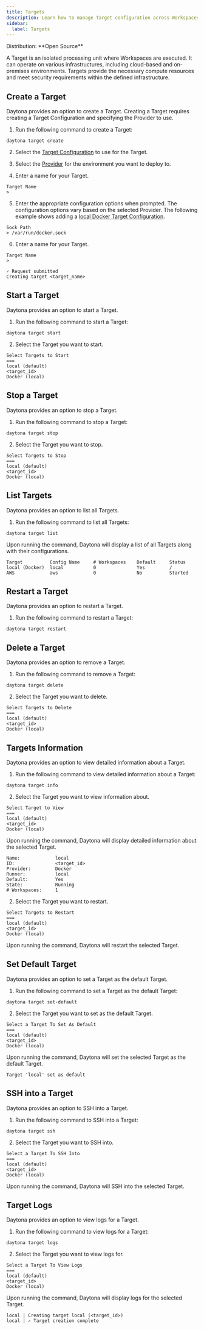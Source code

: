 ```yaml
---
title: Targets
description: Learn how to manage Target configuration across Workspaces.
sidebar:
  label: Targets
---
```



<Label>
  Distribution: **Open Source**
</Label>

A Target is an isolated processing unit where Workspaces are executed. It can operate on various infrastructures, including cloud-based and on-premises environments. Targets provide the necessary compute resources and meet security requirements within the defined infrastructure.

## Create a Target

Daytona provides an option to create a Target. Creating a Target requires creating a Target Configuration and specifying the Provider to use.

1. Run the following command to create a Target:

```shell
daytona target create
```

2. Select the [Target Configuration](/docs/en/configuration/target-config) to use for the Target.

3. Select the [Provider](/docs/en/configuration/providers) for the environment you want to deploy to.

4. Enter a name for your Target.

```text
Target Name
>
```

5. Enter the appropriate configuration options when prompted. The configuration options vary based on the selected Provider. The following example shows adding a [local Docker Target Configuration](/docs/en/configuration/target-config#docker-local).

```text
Sock Path
> /var/run/docker.sock
```

6. Enter a name for your Target.

```text
Target Name
>
```

```text
✓ Request submitted
Creating target <target_name>
```

## Start a Target

Daytona provides an option to start a Target.

1. Run the following command to start a Target:

```shell
daytona target start
```

2. Select the Target you want to start.

```text
Select Targets to Start
===
local (default)
<target_id>
Docker (local)
```

## Stop a Target

Daytona provides an option to stop a Target.

1. Run the following command to stop a Target:

```shell
daytona target stop
```

2. Select the Target you want to stop.

```text
Select Targets to Stop
===
local (default)
<target_id>
Docker (local)
```

## List Targets

Daytona provides an option to list all Targets.

1. Run the following command to list all Targets:

```shell
daytona target list
```

Upon running the command, Daytona will display a list of all Targets along with their configurations.

```text
Target          Config Name     # Workspaces    Default     Status
local (Docker)  local           0               Yes         /
AWS             aws             0               No          Started
```

## Restart a Target

Daytona provides an option to restart a Target.

1. Run the following command to restart a Target:

```shell
daytona target restart
```

## Delete a Target

Daytona provides an option to remove a Target.

1. Run the following command to remove a Target:

```shell
daytona target delete
```

2. Select the Target you want to delete.

```text
Select Targets to Delete
===
local (default)
<target_id>
Docker (local)
```

## Targets Information

Daytona provides an option to view detailed information about a Target.

1. Run the following command to view detailed information about a Target:

```shell
daytona target info
```

2. Select the Target you want to view information about.

```text
Select Target to View
===
local (default)
<target_id>
Docker (local)
```

Upon running the command, Daytona will display detailed information about the selected Target.

```text
Name:             local
ID:               <target_id>
Provider:         Docker
Runner:           local
Default:          Yes
State:            Running
# Workspaces:     1
```

2. Select the Target you want to restart.

```text
Select Targets to Restart
===
local (default)
<target_id>
Docker (local)
```

Upon running the command, Daytona will restart the selected Target.

## Set Default Target

Daytona provides an option to set a Target as the default Target.

1. Run the following command to set a Target as the default Target:

```shell
daytona target set-default
```

2. Select the Target you want to set as the default Target.

```text
Select a Target To Set As Default
===
local (default)
<target_id>
Docker (local)
```

Upon running the command, Daytona will set the selected Target as the default Target.

```text
Target 'local' set as default
```

## SSH into a Target

Daytona provides an option to SSH into a Target.

1. Run the following command to SSH into a Target:

```shell
daytona target ssh
```

2. Select the Target you want to SSH into.

```text
Select a Target To SSH Into
===
local (default)
<target_id>
Docker (local)
```

Upon running the command, Daytona will SSH into the selected Target.

## Target Logs

Daytona provides an option to view logs for a Target.

1. Run the following command to view logs for a Target:

```shell
daytona target logs
```

2. Select the Target you want to view logs for.

```text
Select a Target To View Logs
===
local (default)
<target_id>
Docker (local)
```

Upon running the command, Daytona will display logs for the selected Target.

```text
local | Creating target local (<target_id>)
local | ✓ Target creation complete
```
